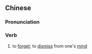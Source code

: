 ==Chinese==
{{zh-forms|s=忘怀}}

===Pronunciation===
{{zh-pron
|m=wànghuái
|c=mong4 waai4
|mn=qz,xm,zz:bōng-hoâi/tw:bông-hoâi
|cat=v
}}

===Verb===
{{zh-verb}}

# to [[forget]]; to [[dismiss]] from one's [[mind]]
